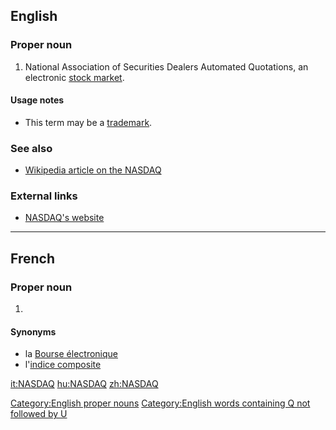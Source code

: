 ==English==

===Proper noun===
{{head|en}}

# National Association of Securities Dealers Automated Quotations, an electronic [[stock market]].

====Usage notes====
* This term may be a [[trademark]].

===See also===
* [[w:NASDAQ|Wikipedia article on the NASDAQ]]

===External links===
* [http://www.nasdaq.com NASDAQ's website]

[[Category:English proper nouns]]
[[Category:English words containing Q not followed by U]]

----

==French==

===Proper noun===
{{fr-proper noun|m}}

# {{l|en|NASDAQ}}

====Synonyms====
* la [[Bourse électronique]]
* l'[[indice composite]]

[[it:NASDAQ]]
[[hu:NASDAQ]]
[[zh:NASDAQ]]